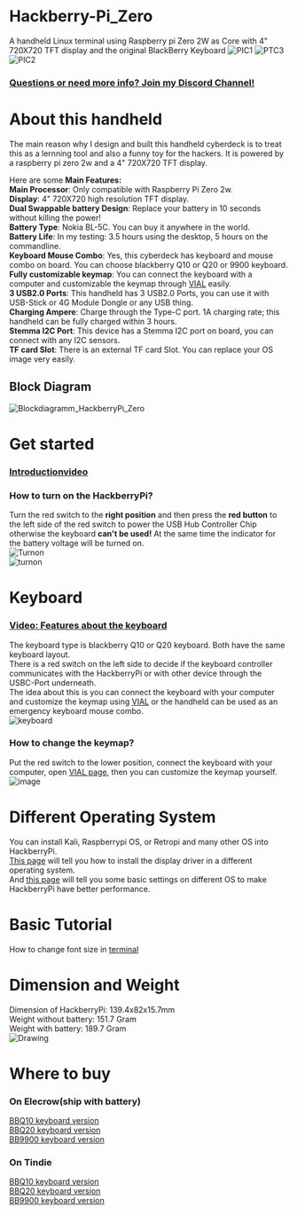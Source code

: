 # Hackberry-Pi_Zero
A handheld Linux terminal using Raspberry pi Zero 2W as Core with 4" 720X720 TFT display and the original BlackBerry Keyboard
![PIC1](https://github.com/user-attachments/assets/5038ae93-bd02-41cb-a2df-9c7afeaa57e3)
![PTC3](https://github.com/ZitaoTech/Hackberry-Pi_Zero/blob/main/Picture/9900_bild1.jpg)  
![PIC2](https://github.com/user-attachments/assets/19b1a504-f155-4f84-992f-cf4c463f5743)  

### [Questions or need more info? Join my Discord Channel!](https://discord.gg/WzPthAmMbP)  
# <a name='About this handheld  '>About this handheld</a>
The main reason why I design and built this handheld cyberdeck is to treat this as a lernning tool and also a funny toy for the hackers. It is powered by a raspberry pi zero 2w and a 4" 720X720 TFT display. 

Here are some **Main Features:**  
**Main Processor**: Only compatible with Raspberry Pi Zero 2w.  
**Display**: 4" 720X720 high resolution TFT display.  
**Dual Swappable battery Design**: Replace your battery in 10 seconds without killing the power!  
**Battery Type**: Nokia BL-5C. You can buy it anywhere in the world.  
**Battery Life**: In my testing: 3.5 hours using the desktop, 5 hours on the commandline.  
**Keyboard Mouse Combo**: Yes, this cyberdeck has keyboard and mouse combo on board. You can choose blackberry Q10 or Q20 or 9900 keyboard.  
**Fully customizable keymap**: You can connect the keyboard with a computer and customizable the keymap through [VIAL](https://get.vial.today/) easily.  
**3 USB2.0 Ports**: This handheld has 3 USB2.0 Ports, you can use it with USB-Stick or 4G Module Dongle or any USB thing.  
**Charging Ampere**: Charge through the Type-C port. 1A charging rate; this handheld can be fully charged within 3 hours.  
**Stemma I2C Port**: This device has a Stemma I2C port on board, you can connect with any I2C sensors.  
**TF card Slot**: There is an external TF card Slot. You can replace your OS image very easily.  

## Block Diagram
![Blockdiagramm_HackberryPi_Zero](https://github.com/user-attachments/assets/e46c354c-9363-41e2-b276-73ba5900a178)


# <a name='Get started  '>Get started   </a>  
### [Introductionvideo](https://www.youtube.com/watch?v=HDEBzaB1IcY&ab_channel=ZitaoTech)
### How to turn on the HackberryPi?  
Turn the red switch to the **right position** and then press the **red button** to the left side of the red switch to power the USB Hub Controller Chip otherwise the keyboard **can't be used!** At the same time the indicator for the battery voltage will be turned on.    
![Turnon](https://github.com/user-attachments/assets/9e333c90-5131-4404-85bd-e2c72a7e1bd3)  
![turnon](https://github.com/ZitaoTech/Hackberry-Pi_Zero/blob/main/Picture/Turnon.gif)
# <a name='Keyboard  '>Keyboard</a>
### [Video: Features about the keyboard](https://www.youtube.com/watch?v=mscH1y3DAzE&t=2s&ab_channel=ZitaoTech)
The keyboard type is blackberry Q10 or Q20 keyboard. Both have the same keyboard layout.  
There is a red switch on the left side to decide if the keyboard controller communicates with the HackberryPi or with other device through the USBC-Port underneath.  
The idea about this is you can connect the keyboard with your computer and customize the keymap using [VIAL](https://get.vial.today/) or the handheld can be used as an emergency keyboard mouse combo.  
![keyboard](https://github.com/user-attachments/assets/63ac5772-f248-4117-bd29-ae0b3058e1e4)
### How to change the keymap?  
Put the red switch to the lower position, connect the keyboard with your computer, open [VIAL page](https://vial.rocks/), then you can customize the keymap yourself.  
![image](https://github.com/user-attachments/assets/7c4e9b53-7a00-4cdd-b0b7-751647f76f6b)


# <a name='Different Operating System  '>Different Operating System</a>
You can install Kali, Raspberrypi OS, or Retropi and many other OS into HackberryPi.  
[This page](https://github.com/ZitaoTech/Hackberry-Pi_Zero/tree/main/Screen) will tell you how to install the display driver in a different operating system.  
And [this page](https://github.com/ZitaoTech/Hackberry-Pi_Zero/tree/main/Basic-Setup) will tell you some basic settings on different OS to make HackberryPi have better performance. 
# <a name='Basic Tutorial  '>Basic Tutorial</a>
How to change font size in [terminal](https://askubuntu.com/questions/173220/how-do-i-change-the-font-or-the-font-size-in-the-tty-console)
# <a name='Dimension and Weight  '>Dimension and Weight</a>
Dimension of HackberryPi: 139.4x82x15.7mm  
Weight without battery: 151.7 Gram  
Weight with battery: 189.7 Gram  
![Drawing](https://github.com/ZitaoTech/Hackberry-Pi_Zero/blob/main/Mechanical_Drawing/Mechanical_Drawing_Q10.png)  
# <a name='Where to buy  '>Where to buy</a>
### On Elecrow(ship with battery)
[BBQ10 keyboard version](https://www.elecrow.com/hackberrypi-zero-with-q10-keyboard.html)  
[BBQ20 keyboard version](https://www.elecrow.com/hackberrypi-zero-with-bbq20-keyboard.html)  
[BB9900 keyboard version](https://www.elecrow.com/hackberrypi-zero-with-bb9900-keyboard.html)
### On Tindie
[BBQ10 keyboard version](https://www.tindie.com/products/zitaotech/hackberrypi-cyberdeck-handheld-with-bbq10-keyboard/)  
[BBQ20 keyboard version](https://www.tindie.com/products/zitaotech/hackberrypi-cyberdeck-handheld-with-bbq20-keyboard/)  
[BB9900 keyboard version](https://www.tindie.com/products/zitaotech/hackberrypi-cyberdeck-handheld-with-bb9900-kbd/)
